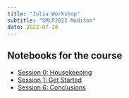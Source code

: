 ```yaml
---
title: "Julia Workshop"
subtitle: "SMLP2022 Madison"
date: 2022-07-10
---
```


## Notebooks for the course

  - [Session 0: Housekeeping](session0-housekeeping.qmd)
  - [Session 1: Get Started](session1-get-started.qmd)
  - [Session 6: Conclusions](session6-conclusions.qmd)
